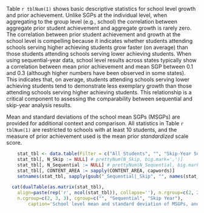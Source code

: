
Table `r tblNum(1)` shows basic descriptive statistics for school level growth and prior achievement.  Unlike SGPs at the individual level, when aggregating to the group level (e.g., school) the correlation between aggregate prior student achievement and aggregate growth is rarely zero. The correlation between prior student achievement and growth at the school level is compelling because it indicates whether students attending schools serving higher achieving students grow faster (on average) than those students attending schools serving lower achieving students. When using sequential-year data, school level results across states typically show a correlation between mean prior achievement and mean SGP between 0.1 and 0.3 (although higher numbers have been observed in some states). This indicates that, on average, students attending schools serving lower achieving students tend to demonstrate less exemplary growth than those attending schools serving higher achieving students.  This relationship is a critical component to assessing the comparability between sequential and skip-year analysis results.  

Mean and standard deviations of the school mean SGPs (MSGPs) are provided for additional context and comparison.  All statistics in Table `r tblNum(1)` are restricted to schools with at least 10 students, and the measure of prior achievement used is the mean prior *standardized* scale score.


```r
	stat_tbl <- data.table(Filter = c("All Students", "", "Skip-Year Subset", ""), rbindlist(list(sch_stat, sch_stat_x)))
	stat_tbl[, N_Skip := NULL] # prettyNum(N_Skip, big.mark=',')]
	stat_tbl[, N_Sequential := NULL] # prettyNum(N_Sequential, big.mark=',')]
	stat_tbl[, CONTENT_AREA := sapply(CONTENT_AREA, capwords)]
	setnames(stat_tbl, sapply(gsub("_Sequential|_Skip", "", names(stat_tbl)), capwords))

  cat(dualTable(as.matrix(stat_tbl),
  	align=paste(rep('r', ncol(stat_tbl)), collapse=''), n.rgroup=c(2, 2),
  	n.cgroup=c(2, 3, 3), cgroup=c("", "Sequential", "Skip Year"),
		caption='School level mean and standard deviation of MSGPs, and correlation of MSGPs with mean prior achievement'))
```
